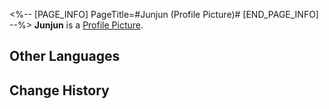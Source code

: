 <%-- [PAGE_INFO]
PageTitle=#Junjun (Profile Picture)#
[END_PAGE_INFO] --%>
{{Item Infobox
|title       = Junjun
|id          = 202003
|image       = Item Junjun.png
|type        = Profile Picture
|invCategory = 
|rarity      = 4
|effect      = 
|description = You know Natasha is more than capable of sewing it more precisely... But you prefer the tattered punk rock look.
|source1     = [[Avatar reward obtained from finishing the mission "Hook's Gift."]]
}}
{{Description|''"Junjun! Junjun! Let me ask you &mdash; who's the baddest of the bad guys down in the Underworld?"''}}
'''Junjun''' is a [[Profile Picture]].

==Other Languages==
{{Other Languages
|en   = Junjun
|zhs  = 菌菌
|zht  = 菌菌
|ja   = キキ
|ko   = 균균
|es   = Jun Jun
|fr   = Nounours
|ru   = Цзюнь-Цзюнь
|th   = Junjun
|vi   = Junjun
|de   = Junjun
|id   = Junjun
|pt   = Junjun
}}

==Change History==
{{Change History|1.0}}